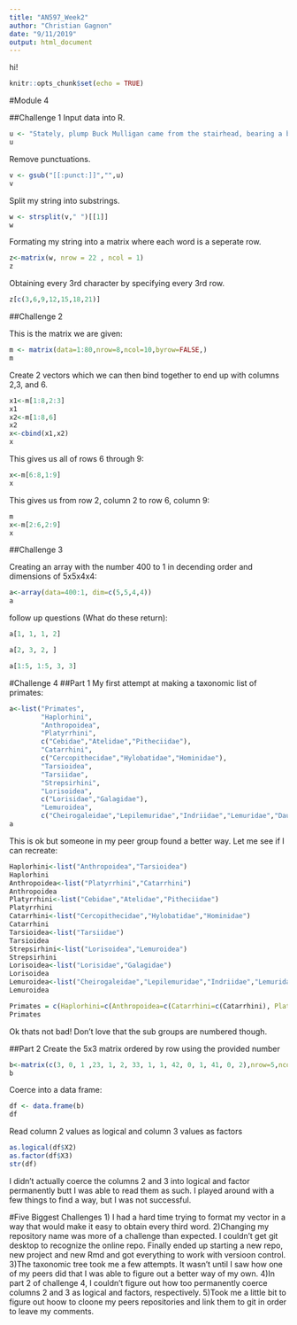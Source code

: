 ```yaml
---
title: "AN597_Week2"
author: "Christian Gagnon"
date: "9/11/2019"
output: html_document
---
```


hi!

```r
knitr::opts_chunk$set(echo = TRUE)
```

#Module 4


##Challenge 1
Input data into R.
```r
u <- "Stately, plump Buck Mulligan came from the stairhead, bearing a bowl of lather on which a mirror and a razor lay crossed."
u
```
Remove punctuations.
```r
v <- gsub("[[:punct:]]","",u)
v
```
Split my string into substrings.
```r
w <- strsplit(v," ")[[1]]
w
```
Formating my string into a matrix where each word is a seperate row.
```r
z<-matrix(w, nrow = 22 , ncol = 1)
z
```

Obtaining every 3rd character by specifying every 3rd row.
```r
z[c(3,6,9,12,15,18,21)]
```



##Challenge 2

This is the matrix we are given:
```r
m <- matrix(data=1:80,nrow=8,ncol=10,byrow=FALSE,)
m
```

Create 2 vectors which we can then bind together to end up with columns 2,3, and 6.
```r
x1<-m[1:8,2:3]
x1
x2<-m[1:8,6]
x2
x<-cbind(x1,x2)
x
```

This gives us all of rows 6 through 9:
```r
x<-m[6:8,1:9]
x
```

This gives us from row 2, column 2 to row 6, column 9:
```r
m
x<-m[2:6,2:9]
x
```

##Challenge 3

Creating an array with the number 400 to 1 in decending order and dimensions of 5x5x4x4:
```r
a<-array(data=400:1, dim=c(5,5,4,4))
a
```

follow up questions (What do these return):
```r
a[1, 1, 1, 2]
```

```r
a[2, 3, 2, ]
```

```r
a[1:5, 1:5, 3, 3]
```

#Challenge 4
##Part 1
My first attempt at making a taxonomic list of primates:
```r
a<-list("Primates",
        "Haplorhini",
        "Anthropoidea",
        "Platyrrhini",
        c("Cebidae","Atelidae","Pitheciidae"),
        "Catarrhini",
        c("Cercopithecidae","Hylobatidae","Hominidae"),
        "Tarsioidea",
        "Tarsiidae",
        "Strepsirhini",
        "Lorisoidea",
        c("Lorisidae","Galagidae"),
        "Lemuroidea",
        c("Cheirogaleidae","Lepilemuridae","Indriidae","Lemuridae","Daubentoniidae"))
a
```
This is ok but someone in my peer group found a better way. Let me see if I can recreate:
```r
Haplorhini<-list("Anthropoidea","Tarsioidea")
Haplorhini
Anthropoidea<-list("Platyrrhini","Catarrhini")
Anthropoidea
Platyrrhini<-list("Cebidae","Atelidae","Pitheciidae")
Platyrrhini 
Catarrhini<-list("Cercopithecidae","Hylobatidae","Hominidae")
Catarrhini
Tarsioidea<-list("Tarsiidae")
Tarsioidea 
Strepsirhini<-list("Lorisoidea","Lemuroidea")
Strepsirhini
Lorisoidea<-list("Lorisidae","Galagidae")
Lorisoidea
Lemuroidea<-list("Cheirogaleidae","Lepilemuridae","Indriidae","Lemuridae","Daubentoniidae")
Lemuroidea

Primates = c(Haplorhini=c(Anthropoidea=c(Catarrhini=c(Catarrhini), Platyrrhini=c(Platyrrhini)), Tarsioidea = c("Tarsiidae")), Strepsirhini=c(Lorisoidea=c(Lorisoidea), Lemuroidea=c(Lemuroidea)))
Primates
```
Ok thats not bad! Don't love that the sub groups are numbered though. 

##Part 2
Create the 5x3 matrix ordered by row using the provided number
```r
b<-matrix(c(3, 0, 1 ,23, 1, 2, 33, 1, 1, 42, 0, 1, 41, 0, 2),nrow=5,ncol=3,byrow=TRUE)
b
```

Coerce into a data frame:
```r
df <- data.frame(b)
df
```

Read column 2 values as logical and column 3 values as factors
```r
as.logical(df$X2)
as.factor(df$X3)
str(df)

```

I didn't actually coerce the columns 2 and 3 into logical and factor permanently butt I was able to read them as such. I played around with a few things to find a way, but I was not successful.

#Five Biggest Challenges
1) I had a hard time trying to format my vector in a way that would make it easy to obtain every third word.
2)Changing my repository name was more of a challenge than expected. I couldn't get git desktop to recognize the online repo. Finally ended up starting a new repo, new project and new Rmd and got everything to work with versioon control.
3)The taxonomic tree took me a few attempts. It wasn't until I saw how one of my peers did that I was able to figure out a better way of my own.
4)In part 2 of challenge 4, I couldn't figure out how too permanently coerce columns 2 and 3 as logical and factors, respectively.
5)Took me a little bit to figure out hoow to cloone my peers repositories and link them to git in order to leave my comments.
